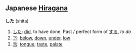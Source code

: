==Japanese [[Hiragana]]==
'''した''' (shita)

#[[する|した]]: [[did]], to have done. Past / perfect form of [[する]], ''to do''
#[[下]]: [[below]], [[down]], [[under]], [[low]]
#[[舌]]: [[tongue]]; [[taste]], [[palate]]